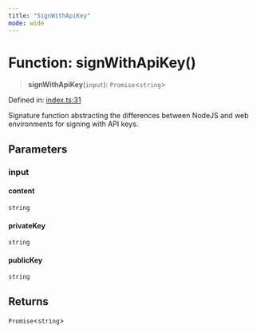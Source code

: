 ```yaml
---
title: "SignWithApiKey"
mode: wide
---
```

  
# Function: signWithApiKey()

> **signWithApiKey**(`input`): `Promise`\<`string`\>

Defined in: [index.ts:31](https://github.com/tkhq/sdk/blob/main/packages/api-key-stamper/src/index.ts#L31)

Signature function abstracting the differences between NodeJS and web environments for signing with API keys.

## Parameters

### input

#### content

`string`

#### privateKey

`string`

#### publicKey

`string`

## Returns

`Promise`\<`string`\>
